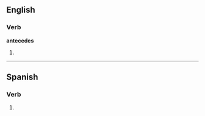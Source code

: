 
==English==

===Verb===
'''antecedes'''

# {{third-person singular of|[[antecede]]}}

----

==Spanish==

===Verb===
{{es-verb-form|anteceder}}

# {{es-verb form of|ending=er|mood=indicative|tense=present|pers=2|formal=no|number=singular|[[anteceder]]}}
{{rfc-auto}}